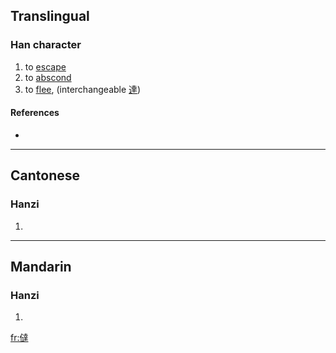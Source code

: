 ==Translingual==

===Han character===
{{Han char|rn=9|rad=人|as=13|sn=15|four=|canj=人卜土手 (OYGQ)}}

# to [[escape]]
# to [[abscond]]
# to [[flee]], (interchangeable [[達]])

====References====
* {{Han ref|kx=0119.010|hdz=10217.020|uh=3493|ud=13459}}

----

==Cantonese==

===Hanzi===
{{yue-hanzi|jyut=|y=tat3}}

# {{defn|Cantonese}}

----

==Mandarin==

===Hanzi===
{{cmn-hanzi|pin=[[tà]] ([[ta4]])|wg=t'a<sup>4</sup>}}

# {{defn|Mandarin}}

[[fr:㒓]]